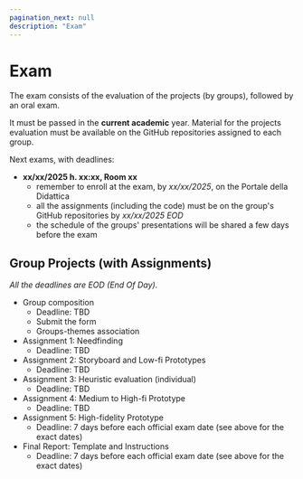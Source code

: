 ```yaml
---
pagination_next: null
description: "Exam"
---
```


# Exam

The exam consists of the evaluation of the projects (by groups), followed by an oral exam.

It must be passed in the **current academic** year. Material for the projects evaluation must be available on the GitHub repositories assigned to each group.

Next exams, with deadlines:

- **xx/xx/2025 h. xx:xx, Room xx**
  - remember to enroll at the exam, by *xx/xx/2025*, on the Portale della Didattica
  - all the assignments (including the code) must be on the group's GitHub repositories by *xx/xx/2025 EOD*
  - the schedule of the groups' presentations will be shared a few days before the exam

## Group Projects (with Assignments)

*All the deadlines are EOD (End Of Day).*

- Group composition
  - Deadline: TBD
  - Submit the form
  - Groups-themes association
- Assignment 1: Needfinding
  - Deadline: TBD
- Assignment 2: Storyboard and Low-fi Prototypes
  - Deadline: TBD
- Assignment 3: Heuristic evaluation (individual)
  - Deadline: TBD
- Assignment 4: Medium to High-fi Prototype
  - Deadline: TBD
- Assignment 5: High-fidelity Prototype
  - Deadline: 7 days before each official exam date (see above for the exact dates)
- Final Report: Template and Instructions
  - Deadline: 7 days before each official exam date (see above for the exact dates)
